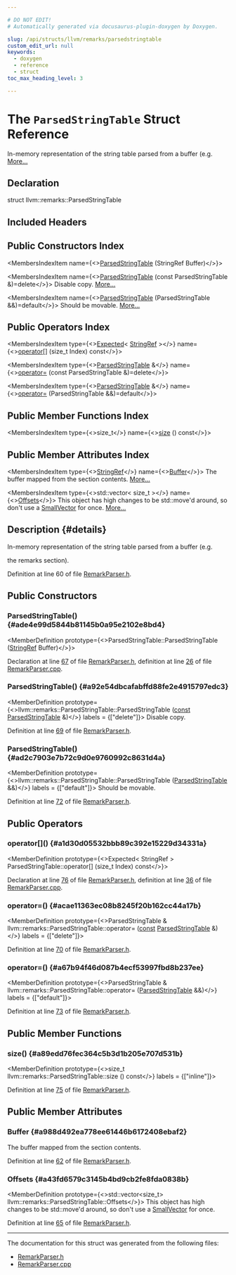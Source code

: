 ```yaml
---

# DO NOT EDIT!
# Automatically generated via docusaurus-plugin-doxygen by Doxygen.

slug: /api/structs/llvm/remarks/parsedstringtable
custom_edit_url: null
keywords:
  - doxygen
  - reference
  - struct
toc_max_heading_level: 3

---
```





# The `ParsedStringTable` Struct Reference

<DoxygenPage pluginConfig={pluginConfig}>

In-memory representation of the string table parsed from a buffer (e.g. <a href="#details">More...</a>

## Declaration

<CodeBlock>struct llvm::remarks::ParsedStringTable</CodeBlock>

## Included Headers

<IncludesList>
<IncludesListItem
  filePath="llvm/Remarks/RemarkParser.h"
  permalink="/docs/api/files/include/include/llvm/include/llvm/remarks/remarkparser-h"
  isLocal="true" />
</IncludesList>

## Public Constructors Index

<MembersIndex>

<MembersIndexItem
  name={<><a href="#ade4e99d5844b81145b0a95e2102e8bd4">ParsedStringTable</a> (StringRef Buffer)</>}>
</MembersIndexItem>

<MembersIndexItem
  name={<><a href="#a92e54dbcafabffd88fe2e4915797edc3">ParsedStringTable</a> (const ParsedStringTable &amp;)=delete</>}>
Disable copy. <a href="#a92e54dbcafabffd88fe2e4915797edc3">More...</a>
</MembersIndexItem>

<MembersIndexItem
  name={<><a href="#ad2c7903e7b72c9d0e9760992c8631d4a">ParsedStringTable</a> (ParsedStringTable &amp;&amp;)=default</>}>
Should be movable. <a href="#ad2c7903e7b72c9d0e9760992c8631d4a">More...</a>
</MembersIndexItem>

</MembersIndex>

## Public Operators Index

<MembersIndex>

<MembersIndexItem
  type={<><a href="/docs/api/classes/llvm/expected">Expected</a>&lt; <a href="/docs/api/classes/llvm/stringref">StringRef</a> &gt;</>}
  name={<><a href="#a1d30d05532bbb89c392e15229d34331a">operator&#91;&#93;</a> (size&#95;t Index) const</>}>
</MembersIndexItem>

<MembersIndexItem
  type={<><a href="/docs/api/structs/llvm/remarks/parsedstringtable">ParsedStringTable</a> &amp;</>}
  name={<><a href="#acae11363ec08b8245f20b162cc44a17b">operator=</a> (const ParsedStringTable &amp;)=delete</>}>
</MembersIndexItem>

<MembersIndexItem
  type={<><a href="/docs/api/structs/llvm/remarks/parsedstringtable">ParsedStringTable</a> &amp;</>}
  name={<><a href="#a67b94f46d087b4ecf53997fbd8b237ee">operator=</a> (ParsedStringTable &amp;&amp;)=default</>}>
</MembersIndexItem>

</MembersIndex>

## Public Member Functions Index

<MembersIndex>

<MembersIndexItem
  type={<>size&#95;t</>}
  name={<><a href="#a89edd76fec364c5b3d1b205e707d531b">size</a> () const</>}>
</MembersIndexItem>

</MembersIndex>

## Public Member Attributes Index

<MembersIndex>

<MembersIndexItem
  type={<><a href="/docs/api/classes/llvm/stringref">StringRef</a></>}
  name={<><a href="#a988d492ea778ee61446b6172408ebaf2">Buffer</a></>}>
The buffer mapped from the section contents. <a href="#a988d492ea778ee61446b6172408ebaf2">More...</a>
</MembersIndexItem>

<MembersIndexItem
  type={<>std::vector&lt; size&#95;t &gt;</>}
  name={<><a href="#a43fd6579c3145b4bd9cb2fe8fda0838b">Offsets</a></>}>
This object has high changes to be std::move&#39;d around, so don&#39;t use a <a href="/docs/api/classes/llvm/smallvector">SmallVector</a> for once. <a href="#a43fd6579c3145b4bd9cb2fe8fda0838b">More...</a>
</MembersIndexItem>

</MembersIndex>

## Description {#details}

In-memory representation of the string table parsed from a buffer (e.g.

the remarks section).

Definition at line 60 of file <a href="/docs/api/files/include/include/llvm/include/llvm/remarks/remarkparser-h">RemarkParser.h</a>.

<SectionDefinition>

## Public Constructors

### ParsedStringTable() {#ade4e99d5844b81145b0a95e2102e8bd4}

<MemberDefinition
  prototype={<>ParsedStringTable::ParsedStringTable (<a href="/docs/api/classes/llvm/stringref">StringRef</a> Buffer)</>}>

Declaration at line <a href="/docs/api/files/include/include/llvm/include/llvm/remarks/remarkparser-h/#l00067">67</a> of file <a href="/docs/api/files/include/include/llvm/include/llvm/remarks/remarkparser-h">RemarkParser.h</a>, definition at line <a href="/docs/api/files/lib/lib/remarks/remarkparser-cpp/#l00026">26</a> of file <a href="/docs/api/files/lib/lib/remarks/remarkparser-cpp">RemarkParser.cpp</a>.
</MemberDefinition>

### ParsedStringTable() {#a92e54dbcafabffd88fe2e4915797edc3}

<MemberDefinition
  prototype={<>llvm::remarks::ParsedStringTable::ParsedStringTable (<a href="/docs/api/files/lib/lib/target/lib/target/aarch64/aarch64promoteconstant-cpp/#a90f8350fecae261c25be85d38b451bff">const</a> <a href="/docs/api/structs/llvm/remarks/parsedstringtable">ParsedStringTable</a> &amp;)</>}
  labels = {["delete"]}>
Disable copy.

Definition at line <a href="/docs/api/files/include/include/llvm/include/llvm/remarks/remarkparser-h/#l00069">69</a> of file <a href="/docs/api/files/include/include/llvm/include/llvm/remarks/remarkparser-h">RemarkParser.h</a>.
</MemberDefinition>

### ParsedStringTable() {#ad2c7903e7b72c9d0e9760992c8631d4a}

<MemberDefinition
  prototype={<>llvm::remarks::ParsedStringTable::ParsedStringTable (<a href="/docs/api/structs/llvm/remarks/parsedstringtable">ParsedStringTable</a> &amp;&amp;)</>}
  labels = {["default"]}>
Should be movable.

Definition at line <a href="/docs/api/files/include/include/llvm/include/llvm/remarks/remarkparser-h/#l00072">72</a> of file <a href="/docs/api/files/include/include/llvm/include/llvm/remarks/remarkparser-h">RemarkParser.h</a>.
</MemberDefinition>

</SectionDefinition>

<SectionDefinition>

## Public Operators

### operator&#91;&#93;() {#a1d30d05532bbb89c392e15229d34331a}

<MemberDefinition
  prototype={<>Expected&lt; StringRef &gt; ParsedStringTable::operator&#91;&#93; (size&#95;t Index) const</>}>

Declaration at line <a href="/docs/api/files/include/include/llvm/include/llvm/remarks/remarkparser-h/#l00076">76</a> of file <a href="/docs/api/files/include/include/llvm/include/llvm/remarks/remarkparser-h">RemarkParser.h</a>, definition at line <a href="/docs/api/files/lib/lib/remarks/remarkparser-cpp/#l00036">36</a> of file <a href="/docs/api/files/lib/lib/remarks/remarkparser-cpp">RemarkParser.cpp</a>.
</MemberDefinition>

### operator=() {#acae11363ec08b8245f20b162cc44a17b}

<MemberDefinition
  prototype={<>ParsedStringTable &amp; llvm::remarks::ParsedStringTable::operator= (<a href="/docs/api/files/lib/lib/target/lib/target/aarch64/aarch64promoteconstant-cpp/#a90f8350fecae261c25be85d38b451bff">const</a> <a href="/docs/api/structs/llvm/remarks/parsedstringtable">ParsedStringTable</a> &amp;)</>}
  labels = {["delete"]}>

Definition at line <a href="/docs/api/files/include/include/llvm/include/llvm/remarks/remarkparser-h/#l00070">70</a> of file <a href="/docs/api/files/include/include/llvm/include/llvm/remarks/remarkparser-h">RemarkParser.h</a>.
</MemberDefinition>

### operator=() {#a67b94f46d087b4ecf53997fbd8b237ee}

<MemberDefinition
  prototype={<>ParsedStringTable &amp; llvm::remarks::ParsedStringTable::operator= (<a href="/docs/api/structs/llvm/remarks/parsedstringtable">ParsedStringTable</a> &amp;&amp;)</>}
  labels = {["default"]}>

Definition at line <a href="/docs/api/files/include/include/llvm/include/llvm/remarks/remarkparser-h/#l00073">73</a> of file <a href="/docs/api/files/include/include/llvm/include/llvm/remarks/remarkparser-h">RemarkParser.h</a>.
</MemberDefinition>

</SectionDefinition>

<SectionDefinition>

## Public Member Functions

### size() {#a89edd76fec364c5b3d1b205e707d531b}

<MemberDefinition
  prototype={<>size&#95;t llvm::remarks::ParsedStringTable::size () const</>}
  labels = {["inline"]}>

Definition at line <a href="/docs/api/files/include/include/llvm/include/llvm/remarks/remarkparser-h/#l00075">75</a> of file <a href="/docs/api/files/include/include/llvm/include/llvm/remarks/remarkparser-h">RemarkParser.h</a>.
</MemberDefinition>

</SectionDefinition>

<SectionDefinition>

## Public Member Attributes

### Buffer {#a988d492ea778ee61446b6172408ebaf2}

<MemberDefinition
  prototype="StringRef llvm::remarks::ParsedStringTable::Buffer">
The buffer mapped from the section contents.

Definition at line <a href="/docs/api/files/include/include/llvm/include/llvm/remarks/remarkparser-h/#l00062">62</a> of file <a href="/docs/api/files/include/include/llvm/include/llvm/remarks/remarkparser-h">RemarkParser.h</a>.
</MemberDefinition>

### Offsets {#a43fd6579c3145b4bd9cb2fe8fda0838b}

<MemberDefinition
  prototype={<>std::vector&lt;size&#95;t&gt; llvm::remarks::ParsedStringTable::Offsets</>}>
This object has high changes to be std::move&#39;d around, so don&#39;t use a <a href="/docs/api/classes/llvm/smallvector">SmallVector</a> for once.

Definition at line <a href="/docs/api/files/include/include/llvm/include/llvm/remarks/remarkparser-h/#l00065">65</a> of file <a href="/docs/api/files/include/include/llvm/include/llvm/remarks/remarkparser-h">RemarkParser.h</a>.
</MemberDefinition>

</SectionDefinition>

<hr/>

The documentation for this struct was generated from the following files:

<ul>
<li><a href="/docs/api/files/include/include/llvm/include/llvm/remarks/remarkparser-h">RemarkParser.h</a></li>
<li><a href="/docs/api/files/lib/lib/remarks/remarkparser-cpp">RemarkParser.cpp</a></li>
</ul>

</DoxygenPage>
